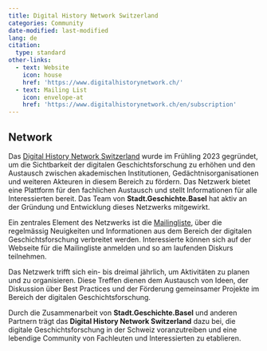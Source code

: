 ```yaml
---
title: Digital History Network Switzerland
categories: Community
date-modified: last-modified
lang: de
citation:
  type: standard
other-links:
  - text: Website
    icon: house
    href: 'https://www.digitalhistorynetwork.ch/'
  - text: Mailing List
    icon: envelope-at
    href: 'https://www.digitalhistorynetwork.ch/en/subscription'
---
```


## Network

Das [Digital History Network Switzerland](https://www.digitalhistorynetwork.ch/) wurde im Frühling 2023 gegründet, um die Sichtbarkeit der digitalen Geschichtsforschung zu erhöhen und den Austausch zwischen akademischen Institutionen, Gedächtnisorganisationen und weiteren Akteuren in diesem Bereich zu fördern. Das Netzwerk bietet eine Plattform für den fachlichen Austausch und stellt Informationen für alle Interessierten bereit. Das Team von **Stadt.Geschichte.Basel** hat aktiv an der Gründung und Entwicklung dieses Netzwerks mitgewirkt.

Ein zentrales Element des Netzwerks ist die [Mailingliste](https://www.digitalhistorynetwork.ch/en/mailinglist), über die regelmässig Neuigkeiten und Informationen aus dem Bereich der digitalen Geschichtsforschung verbreitet werden. Interessierte können sich auf der Webseite für die Mailingliste anmelden und so am laufenden Diskurs teilnehmen.

Das Netzwerk trifft sich ein- bis dreimal jährlich, um Aktivitäten zu planen und zu organisieren. Diese Treffen dienen dem Austausch von Ideen, der Diskussion über Best Practices und der Förderung gemeinsamer Projekte im Bereich der digitalen Geschichtsforschung.

Durch die Zusammenarbeit von **Stadt.Geschichte.Basel** und anderen Partnern trägt das **Digital History Network Switzerland** dazu bei, die digitale Geschichtsforschung in der Schweiz voranzutreiben und eine lebendige Community von Fachleuten und Interessierten zu etablieren.
